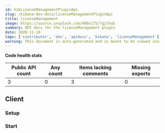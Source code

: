 ```yaml
---
id: kibLicenseManagementPluginApi
slug: /kibana-dev-docs/licenseManagementPluginApi
title: licenseManagement
image: https://source.unsplash.com/400x175/?github
summary: API docs for the licenseManagement plugin
date: 2020-11-16
tags: ['contributor', 'dev', 'apidocs', 'kibana', 'licenseManagement']
warning: This document is auto-generated and is meant to be viewed inside our experimental, new docs system. Reach out in #docs-engineering for more info.
---
```






**Code health stats**

| Public API count  | Any count | Items lacking comments | Missing exports | 
|-------------------|-----------|------------------------|-----------------|
| 3 | 0 | 3 | 0 |

## Client

### Setup
<DocDefinitionList data={[licenseManagementObj.client.setup]}/>

### Start
<DocDefinitionList data={[licenseManagementObj.client.start]}/>

